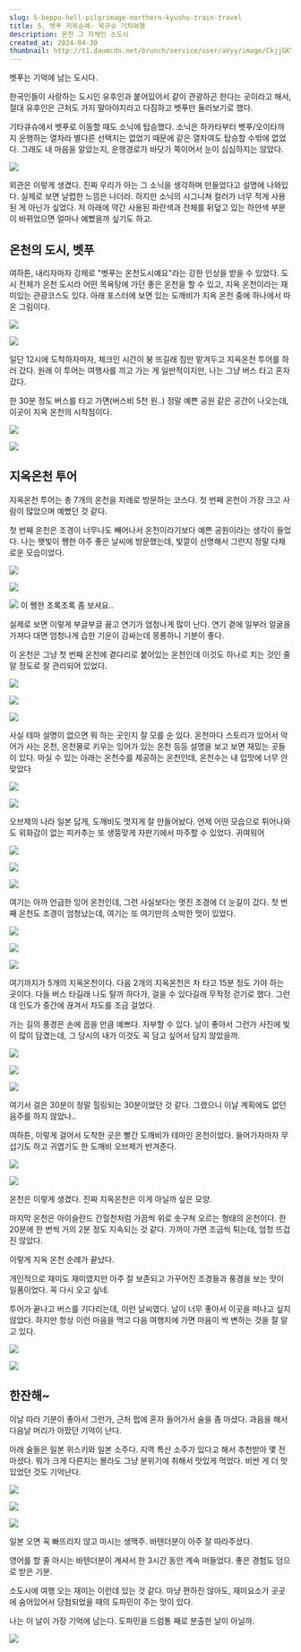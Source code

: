 ```yaml
---
slug: 5-beppu-hell-pilgrimage-northern-kyushu-train-travel
title: 5. 벳푸 지옥순례- 북규슈 기차여행
description: 온천 그 자체인 소도시
created_at: 2024-04-30
thumbnail: http://t1.daumcdn.net/brunch/service/user/aVyy/image/CkjjGKY4iFa4yb2jYVh9HQL_lOE.heic
---
```


벳푸는 기억에 남는 도시다.

한국인들이 사랑하는 도시인 유후인과 붙어있어서 같이 관광하곤 한다는 곳이라고 해서, 절대 유후인은 근처도 가지 말아야지라고 다짐하고 벳푸만
둘러보기로 했다.

기타큐슈에서 벳푸로 이동할 때도 소닉에 탑승했다. 소닉은 하카타부터 벳푸/오이타까지 운행하는 열차라 별다른 선택지는 없었기 때문에 같은
열차여도 탑승할 수밖에 없었다. 그래도 내 마음을 알았는지, 운행경로가 바닷가 쪽이어서 눈이 심심하지는 않았다.

![](http://t1.daumcdn.net/brunch/service/user/aVyy/image/mpHZBswx_8OhxEc0S0oU4kiJwqE.HEIC)

외관은 이렇게 생겼다. 진짜 우리가 아는 그 소닉을 생각하며 만들었다고 설명에 나와있다. 실제로 보면 날렵한 느낌은 나더라. 하지만 소닉의
시그니쳐 컬러가 너무 적게 사용된 게 아닌가 싶었다. 저 아래에 약간 사용된 파란색과 전체를 뒤덮고 있는 하얀색 부분이 바뀌었으면 얼마나
예뻤을까 싶기도 하고.

## **온천의 도시, 벳푸**

여하튼, 내리자마자 강제로 "벳푸는 온천도시예요"라는 강한 인상을 받을 수 있었다. 도시 전체가 온천 도시라 어떤 목욕탕에 가던 좋은 온천을
할 수 있고, 지옥 온천이라는 재미있는 관광코스도 있다. 아래 포스터에 보면 있는 도깨비가 지옥 온천 중에 하나에서 따온 그림이다.

![](http://t1.daumcdn.net/brunch/service/user/aVyy/image/6RLowk1UAJTEbA5phYsn8Axv07A.heic)

![](http://t1.daumcdn.net/brunch/service/user/aVyy/image/L7KRpnDrUkw7kWoesGsPOuSET3M.heic)

일단 12시에 도착하자마자, 체크인 시간이 붕 뜨길래 짐만 맡겨두고 지옥온천 투어를 하러 갔다. 원래 이 투어는 여행사를 끼고 가는 게
일반적이지만, 나는 그냥 버스 타고 혼자 갔다.

한 30분 정도 버스를 타고 가면(버스비 5천 원..) 정말 예쁜 공원 같은 공간이 나오는데, 이곳이 지옥 온천의 시작점이다.

![](http://t1.daumcdn.net/brunch/service/user/aVyy/image/5peq6zbpe7Ai4taPxEabZUWXgz8.HEIC)

![](http://t1.daumcdn.net/brunch/service/user/aVyy/image/KQIZwtW8t0FwCBnqTDjduWCpBsU.HEIC)

## **지옥온천 투어**

지옥온천 투어는 총 7개의 온천을 차례로 방문하는 코스다. 첫 번째 온천이 가장 크고 사람이 많았으며 예뻤던 것 같다.

첫 번째 온천은 조경이 너무나도 빼어나서 온천이라기보다 예쁜 공원이라는 생각이 들었다. 나는 햇빛이 쨍한 아주 좋은 날씨에 방문했는데,
빛깔이 선명해서 그런지 정말 다채로운 모습이었다.

![](http://t1.daumcdn.net/brunch/service/user/aVyy/image/1-kUGtrRMOB2dgY9I2pixDBVmDo.HEIC)

![](http://t1.daumcdn.net/brunch/service/user/aVyy/image/52zHkNOnWYJzR2-j3KtXdz4xabQ.HEIC)

![](http://t1.daumcdn.net/brunch/service/user/aVyy/image/NcE_WXcQiiQ27Mv0FXs-ekgXeEc.HEIC)
이 쨍한 초록초록 좀 보셔요..

실제로 보면 이렇게 부글부글 끓고 연기가 엄청나게 많이 난다. 연기 곁에 일부러 얼굴을 가져다 대면 엄청나게 습한 기운이 감싸는데 몽롱하니
기분이 좋다.

이 온천은 그냥 첫 번째 온천에 곁다리로 붙어있는 온천인데 이것도 하나로 치는 것인 줄 알 정도로 잘 관리되어 있었다.

![](http://t1.daumcdn.net/brunch/service/user/aVyy/image/dpulhFfncrL4-mccqFRbkSBNvN0.heic)

![](http://t1.daumcdn.net/brunch/service/user/aVyy/image/uZnY2pyvg6iAp1mAUfWFEmslR2w.HEIC)

![](http://t1.daumcdn.net/brunch/service/user/aVyy/image/RsmCBKmyqs2V50gL6Krrb_ZPEj0.HEIC)

사실 테마 설명이 없으면 뭐 하는 곳인지 잘 모를 순 있다. 온천마다 스토리가 있어서 악어가 사는 온천, 온천물로 키우는 잉어가 있는 온천
등등 설명을 보고 보면 재밌는 곳들이 있다. 마실 수 있는 아래는 온천수를 제공하는 온천인데, 온천수는 내 입맛에 너무 안 맞았다

![](http://t1.daumcdn.net/brunch/service/user/aVyy/image/M2jzm4nG3sK_6SH1vsei7hznJZs.HEIC)

![](http://t1.daumcdn.net/brunch/service/user/aVyy/image/vb6V6Zb64MJghKSpAilhh-cT0rw.HEIC)

오브제의 나라 일본 답게, 도깨비도 멋지게 잘 만들어놨다. 언제 어떤 모습으로 튀어나와도 위화감이 없는 피카추는 또 생뚱맞게 자판기에서
마주할 수 있었다. 귀여워어

![](http://t1.daumcdn.net/brunch/service/user/aVyy/image/rHbKTpQi81bvZk5f2PNEWYZB08w.heic)

![](http://t1.daumcdn.net/brunch/service/user/aVyy/image/K_JFCWvTUS2Y1XArcxoiiPmfajY.heic)

![](http://t1.daumcdn.net/brunch/service/user/aVyy/image/Vuui6jRSbTHL375xIw4kpSoWDrg.HEIC)

여기는 아까 언급한 잉어 온천인데, 그런 사실보다는 멋진 조경에 더 눈길이 갔다. 첫 번째 온천도 조경이 엄청났는데, 여기는 또 여기만의
소박한 멋이 있었다.

![](http://t1.daumcdn.net/brunch/service/user/aVyy/image/xoCfeT533T_eKmILHsbSosUk1Pc.HEIC)

![](http://t1.daumcdn.net/brunch/service/user/aVyy/image/KsIwPed10-f8EnEVlnE0TlBqwfs.heic)

![](http://t1.daumcdn.net/brunch/service/user/aVyy/image/QoVBU_9hWwkmpXJGKycCzAxkndk.heic)

여기까지가 5개의 지옥온천이다. 다음 2개의 지옥온천은 차 타고 15분 정도 가야 하는 곳이다. 다들 버스 타길래 나도 탈까 하다가, 걸을
수 있다길래 무작정 걷기로 했다. 그런데 인도가 중간에 끊겨서 차도를 조금 걸었다.

가는 길의 풍경은 손에 꼽을 만큼 예쁘다. 자부할 수 있다. 날이 좋아서 그런가 사진에 빛이 많이 담겼는데, 그 당시의 내가 이것도 꼭 담고
싶어서 담지 않았을까.

![](http://t1.daumcdn.net/brunch/service/user/aVyy/image/_rW-5YZl3bVcqQBg5Qt5zc0VwmA.HEIC)

![](http://t1.daumcdn.net/brunch/service/user/aVyy/image/gEdoFlw_PLqPmBCekJvXopXWhqs.heic)

![](http://t1.daumcdn.net/brunch/service/user/aVyy/image/rH556unk4biH7kCsBlNpctzpShQ.heic)

여기서 걸은 30분이 정말 힐링되는 30분이었던 것 같다. 그랬으니 이날 계획에도 없던 음주를 하지 않았나..

여하튼, 이렇게 걸어서 도착한 곳은 빨간 도깨비가 테마인 온천이었다. 들어가자마자 무섭기도 하고 귀엽기도 한 도깨비 오브제가 반겨준다.

![](http://t1.daumcdn.net/brunch/service/user/aVyy/image/v3V25myrtiozjwxGQhkiujdSQHA.heic)

![](http://t1.daumcdn.net/brunch/service/user/aVyy/image/Tz_c5gU7KfeJrgqD_rgdIEMX0JU.heic)

온천은 이렇게 생겼다. 진짜 지옥온천은 이게 아닐까 싶은 모양.

마지막 온천은 아이슬란드 간헐천처럼 가끔씩 위로 솟구쳐 오르는 형태의 온천이다. 한 20분에 한 번씩 거의 2분 정도 지속되는 것 같다.
가까이 가면 조금씩 튀는데, 엄청 뜨겁진 않았다.

이렇게 지옥 온천 순례가 끝났다.

개인적으로 재미도 재미였지만 아주 잘 보존되고 가꾸어진 조경들과 풍경을 보는 맛이 일품이었다. 꼭 다시 오고 싶네.

투어가 끝나고 버스를 기다리는데, 이런 날씨였다. 날이 너무 좋아서 이곳을 떠나고 싶지 않았다. 하지만 항상 이런 마음을 먹고 다음 여행지에
가면 마음이 싹 변하는 것을 잘 알고 있다.

![](http://t1.daumcdn.net/brunch/service/user/aVyy/image/ohh8alJWn3p8BKPua2QB5a3whek.HEIC)

![](http://t1.daumcdn.net/brunch/service/user/aVyy/image/20xsb4RZkdF68zwv6Ysr2fW8lLM.HEIC)

## **한잔해~**

이날 따라 기분이 좋아서 그런가, 근처 펍에 혼자 들어가서 술을 좀 마셨다. 과음을 해서 다음날 머리가 아팠던 기억이 난다.

아래 술들은 일본 위스키와 일본 소주다. 지역 특산 소주가 있다고 해서 추천받아 몇 전 마셨다. 뭐가 크게 다른지는 몰라도 그냥 분위기에
취해서 맛있게 먹었다. 비싼 게 더 맛있었던 것도 기억난다.

![](http://t1.daumcdn.net/brunch/service/user/aVyy/image/Em_Baqooq5YNjtkRLLU4uc_sO4o.HEIC)

![](http://t1.daumcdn.net/brunch/service/user/aVyy/image/Ozqmau3KIUkhtE5hC4TFRsnpTwI.HEIC)

![](http://t1.daumcdn.net/brunch/service/user/aVyy/image/Ax_dmkhdOCmAU1Kl5BP4cyqgYM4.HEIC)

일본 오면 꼭 빠뜨리지 않고 마시는 생맥주. 바텐더분이 아주 잘 따라주셨다.

영어를 할 줄 아시는 바텐더분이 계셔서 한 3시간 동안 계속 떠들었다. 좋은 경험도 덤으로 받은 기분.

소도시에 여행 오는 재미는 이런데 있는 것 같다. 마냥 편하진 않아도, 재미요소가 곳곳에 숨어있어서 당첨되었을 때의 도파민이 주는 맛이
있다.

나는 이 날이 가장 기억에 남는다. 도파민을 드럼통 째로 분출한 날이 아닐까.

![](http://t1.daumcdn.net/brunch/service/user/aVyy/image/9xpvzZ9hAs73uXQRmSAWEwjG38w.heic)
